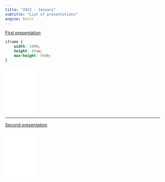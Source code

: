 ```yaml
---
title: "2022 - January"
subtitle: "List of presentations"
engine: knitr
---
```


[First presentation](../revealjs/slides/2022/first/first.html)

```css
iframe {
    width: 100%;
    height: 45vw;
    max-height: 50vh;
}
```

<iframe frameborder="0" allowfullscreen width=100 height=auto src="../revealjs/slides/2022/first/first.html"></iframe>

<hr>

[Second presentation](../revealjs/slides/2022/first/first.html)

<iframe frameborder="0" allowfullscreen width=100 height=auto src="../revealjs/slides/2022/first/first.html"></iframe>

